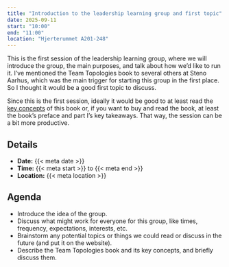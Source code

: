 ```yaml
---
title: "Introduction to the leadership learning group and first topic"
date: 2025-09-11
start: "10:00"
end: "11:00"
location: "Hjerterummet A201-248"
---
```


This is the first session of the leadership learning group, where we
will introduce the group, the main purposes, and talk about how we'd
like to run it. I've mentioned the Team Topologies book to several
others at Steno Aarhus, which was the main trigger for starting this
group in the first place. So I thought it would be a good first topic to
discuss.

Since this is the first session, ideally it would be good to at least
read the [key concepts](https://teamtopologies.com/key-concepts) of this
book or, if you want to buy and read the book, at least the book's
preface and part I's key takeaways. That way, the session can be a bit
more productive.

## Details

-   **Date:** {{< meta date >}}
-   **Time:** {{< meta start >}} to {{< meta end >}}
-   **Location:** {{< meta location >}}

## Agenda

-   Introduce the idea of the group.
-   Discuss what might work for everyone for this group, like times,
    frequency, expectations, interests, etc.
-   Brainstorm any potential topics or things we could read or discuss
    in the future (and put it on the website).
-   Describe the Team Topologies book and its key concepts, and briefly
    discuss them.
